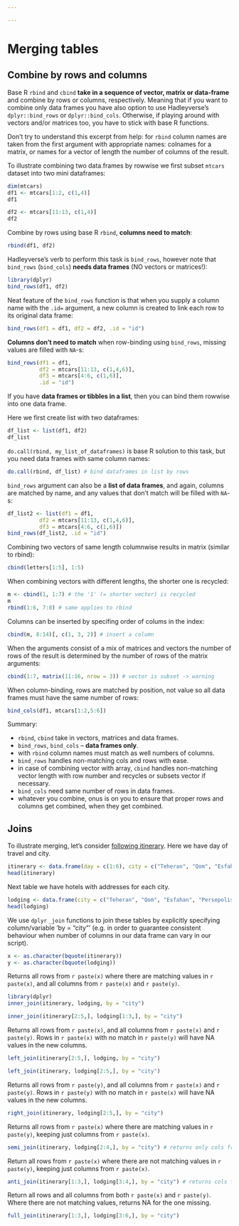 ```yaml
---

---
```


# Merging tables

## Combine by rows and columns
Base R `rbind` and `cbind` **take in a sequence of vector, matrix or data-frame** and combine by rows or columns, respectively. Meaning that if you want to combine only data frames you have also option to use Hadleyverse's `dplyr::bind_rows` or `dplyr::bind_cols`. Otherwise, if playing around with vectors and/or matrices too, you have to stick with base R functions.  

Don't try to understand this excerpt from help: for `rbind` column names are taken from the first argument with appropriate names: colnames for a matrix, or names for a vector of length the number of columns of the result.

To illustrate combining two data.frames by rowwise we first subset `mtcars` dataset into two
mini dataframes:
```r
dim(mtcars)
df1 <- mtcars[1:2, c(1,4)]
df1
```

```r
df2 <- mtcars[11:13, c(1,4)]
df2
```

Combine by rows using base R `rbind`, **columns need to match**:
```r
rbind(df1, df2)
```

Hadleyverse's verb to perform this task is `bind_rows`, however note that `bind_rows` (`bind_cols`) **needs data frames** (NO vectors or matrices!): 
```r
library(dplyr)
bind_rows(df1, df2) 
```

Neat feature of the `bind_rows` function is that when you supply a column name with the `.id=` argument, a new column is created to link each row to its original data frame:
```r
bind_rows(df1 = df1, df2 = df2, .id = "id")
```

**Columns don't need to match** when row-binding using `bind_rows`, missing values are filled with `NA`-s:
```r
bind_rows(df1 = df1, 
          df2 = mtcars[11:13, c(1,4,6)], 
          df3 = mtcars[4:6, c(1,6)],
          .id = "id")
```

If you have **data frames or tibbles in a list**, then you can bind them rowwise into one data frame. 

Here we first create list with two dataframes:
```r
df_list <- list(df1, df2)
df_list
```

`do.call(rbind, my_list_of_dataframes)` is base R solution to this task, but you need data frames with same column names:
```r
do.call(rbind, df_list) # bind dataframes in list by rows
```

`bind_rows` argument can also be a **list of data frames**, and again, columns are matched by name, and any values that don't match will be filled with `NA`-s:
```r
df_list2 <- list(df1 = df1, 
          df2 = mtcars[11:13, c(1,4,6)], 
          df3 = mtcars[4:6, c(1,6)])
bind_rows(df_list2, .id = "id")
```

Combining two vectors of same length columnwise results in matrix (similar to rbind):
```r
cbind(letters[1:5], 1:5)
```

When combining vectors with different lengths, the shorter one is recycled:
```r
m <- cbind(1, 1:7) # the '1' (= shorter vector) is recycled
m
rbind(1:6, 7:8) # same applies to rbind
```

Columns can be inserted by specifing order of colums in the index:
```r
cbind(m, 8:14)[, c(1, 3, 2)] # insert a column
```

When the arguments consist of a mix of matrices and vectors the number of rows of the result is determined by the number of rows of the matrix arguments:
```r
cbind(1:7, matrix(11:16, nrow = 3)) # vector is subset -> warning
```

When column-binding, rows are matched by position, not value so all data frames must have the same number of rows:
```r
bind_cols(df1, mtcars[1:2,5:6])
```

Summary:

+ `rbind`, `cbind` take in vectors, matrices and data frames.
+ `bind_rows`, `bind_cols` -- **data frames only**.
+ with `rbind` column names must match as well numbers of columns.
+ `bind_rows` handles non-matching cols and rows with ease.
+ in case of combining vector with array, `cbind` handles non-matching vector length with row number and recycles or subsets vector if necessary.
+ `bind_cols` need same number of rows in data frames.
+ whatever you combine, onus is on you to ensure that proper rows and columns get combined, when they get combined.

## Joins
To illustrate merging, let's consider [following itinerary](http://www.ester.ee/record=b2697405*est). 
Here we have day of travel and city.
```r
itinerary <- data.frame(day = c(1:6), city = c("Teheran", "Qom", "Esfahan", "Persepolis", "Shiraz", "Bandar"))
head(itinerary)
```

Next table we have hotels with addresses for each city.
```r
lodging <- data.frame(city = c("Teheran", "Qom", "Esfahan", "Persepolis", "Shiraz", "Bandar"), hotel = c("Firouzeh Hotel", "Aria Hotel", "Amir Kabir Hotel", "Sita Aukh Guest House", "Anvari Hotel", "Bolivar Inn"), address = c("Dowlat Abad Alley", "Astane Square", "Chahar Bagh Abbasi Street", "Tume Junn Mohammad Street", "Anvari Street", "Abuzar Street"))
head(lodging)
```

<!-- #### base::merge -->
<!-- We use base R function `merge` to join these tables by explicitly specifying column/variable 'by = "city"' (e.g. in order to guarantee consistent behaviour when number of columns in our data frame can vary in our script). -->
<!-- By default, `merge` joins data frames on the columns with names they both have. -->

<!-- ```{r} -->
<!-- merge(itinerary, lodging, by = "city", sort = FALSE) # don't sort on 'by' column -->
<!-- ``` -->

<!-- If we choose only rows 1 through 3 from table `lodging`? -->
<!-- ```{r} -->
<!-- merge(itinerary, lodging[1:3,], by = "city", sort = FALSE)  -->
<!-- ``` -->

<!-- If we choose only rows 2 through 5 from table `itinerary`? -->
<!-- ```{r} -->
<!-- merge(itinerary[2:5,], lodging, by = "city", sort = FALSE)  -->
<!-- ``` -->

<!-- In our simple example we always have only matching rows in our results. -->

<!-- #### dplyr::inner_join and friends -->
We use `dplyr` `_join` functions to join these tables by explicitly specifying column/variable 'by = "city"' (e.g. in order to guarantee consistent behaviour when number of columns in our data frame can vary in our script).

```r
x <- as.character(bquote(itinerary))
y <- as.character(bquote(lodging))
```


Returns all rows from `r paste(x)` where there are matching values in `r paste(x)`, and all columns from `r paste(x)` and `r paste(y)`.
```r
library(dplyr)
inner_join(itinerary, lodging, by = "city")
```

```r
inner_join(itinerary[2:5,], lodging[1:3,], by = "city") 
```

Returns all rows from `r paste(x)`, and all columns from `r paste(x)` and `r paste(y)`. Rows in `r paste(x)` with no match in `r paste(y)` will have NA values in the new columns.
```r
left_join(itinerary[2:5,], lodging, by = "city") 
```

```r
left_join(itinerary, lodging[2:5,], by = "city") 
```

Returns all rows from `r paste(y)`, and all columns from `r paste(x)` and `r paste(y)`. Rows in `r paste(y)` with no match in `r paste(x)` will have NA values in the new columns. 
```r
right_join(itinerary, lodging[2:5,], by = "city") 
```

Returns all rows from `r paste(x)` where there are matching values in `r paste(y)`, keeping just columns from `r paste(x)`.
```r
semi_join(itinerary, lodging[2:4,], by = "city") # returns only cols from itinerary 
```

Return all rows from `r paste(x)` where there are not matching values in `r paste(y)`, keeping just columns from `r paste(x)`.
```r
anti_join(itinerary[1:3,], lodging[3:4,], by = "city") # returns cols fron itinerary where there are no matching values in lodging 
```

Return all rows and all columns from both `r paste(x)` and `r paste(y)`. Where there are not matching values, returns NA for the one missing.
```r
full_join(itinerary[1:3,], lodging[3:6,], by = "city") 
```
